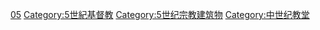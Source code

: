 [[Category:各世紀教堂|05]]
[[Category:5世紀基督教|Category:5世紀基督教]]
[[Category:5世纪宗教建筑物|Category:5世纪宗教建筑物]]
[[Category:中世纪教堂|Category:中世纪教堂]]